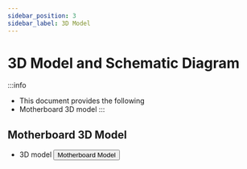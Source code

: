 ```yaml
---
sidebar_position: 3
sidebar_label: 3D Model
---
```


# 3D Model and Schematic Diagram

:::info
* This document provides the following
* Motherboard 3D model
:::




## Motherboard 3D Model

* 3D model
    <Button variant="contained" disableElevation href="https://cdn.mellow.klipper.cn/STEP/KPPM(1).step">Motherboard Model</Button>